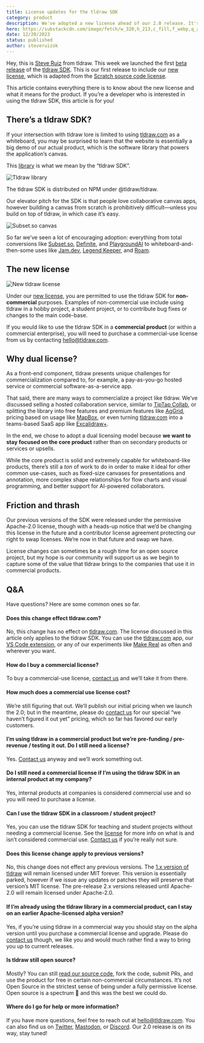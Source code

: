 ```yaml
---
title: License updates for the tldraw SDK
category: product
description: We've adopted a new license ahead of our 2.0 release. It's free for non-commercial use and non-free for commercial use. Here's everything you need to know.
hero: https://substackcdn.com/image/fetch/w_320,h_213,c_fill,f_webp,q_auto:good,fl_progressive:steep,g_center/https%3A%2F%2Fsubstack-post-media.s3.amazonaws.com%2Fpublic%2Fimages%2F0300f92f-267a-45ef-96b5-8759f209a184_2658x944.png
date: 12/20/2023
status: published
author: steveruizok
---
```


Hey, this is [Steve Ruiz](https://twitter.com/steveruizok) from tldraw. This week we launched the first [beta release](https://github.com/tldraw/tldraw/releases/tag/v2.0.0-beta.1) of the [tldraw SDK](https://github.com/tldraw/tldraw). This is our first release to include our [new license](https://github.com/tldraw/tldraw/blob/main/LICENSE.md), which is adapted from the [Scratch source code license](https://en.scratch-wiki.info/wiki/Scratch_Source_Code_License).

This article contains everything there is to know about the new license and what it means for the product. If you’re a developer who is interested in using the tldraw SDK, this article is for you!

## There’s a tldraw SDK?

If your intersection with tldraw lore is limited to using [tldraw.com](https://tldraw.com) as a whiteboard, you may be surprised to learn that the website is essentially a big demo of our actual product, which is the software library that powers the application’s canvas.

This [library](https://www.npmjs.com/package/@tldraw/tldraw) is what we mean by the “tldraw SDK”.

![Tldraw library](https://substackcdn.com/image/fetch/f_auto,q_auto:good,fl_progressive:steep/https%3A%2F%2Fsubstack-post-media.s3.amazonaws.com%2Fpublic%2Fimages%2F845c2fa1-1fac-4d94-a46c-517fbe8a3361_3020x1974.png 'The tldraw SDK is distributed on NPM under @tldraw/tldraw')

The tldraw SDK is distributed on NPM under @tldraw/tldraw.

Our elevator pitch for the SDK is that people love collaborative canvas apps, however building a canvas from scratch is prohibitively difficult—unless you build on top of tldraw, in which case it’s easy.

![Subset.so canvas](https://substackcdn.com/image/fetch/f_auto,q_auto:good,fl_progressive:steep/https%3A%2F%2Fsubstack-post-media.s3.amazonaws.com%2Fpublic%2Fimages%2F9daac913-e48c-4473-8b8a-4582424d6cd4_3020x1974.png 'subset.so’s spreadsheets-on-the-canvas app is built with tldraw')

So far we’ve seen a lot of encouraging adoption: everything from total conversions like [Subset.so](https://subset.so), [Definite](https://definite.app), and [PlaygroundAI](https://playgroundai.com) to whiteboard-and-then-some uses like [Jam.dev](https://jam.dev), [Legend Keeper](https://www.legendkeeper.com/), and [Roam](https://ro.am/).

## The new license

![New tldraw license](https://substackcdn.com/image/fetch/f_auto,q_auto:good,fl_progressive:steep/https%3A%2F%2Fsubstack-post-media.s3.amazonaws.com%2Fpublic%2Fimages%2F0300f92f-267a-45ef-96b5-8759f209a184_2658x944.png)

Under our [new license](https://github.com/tldraw/tldraw/blob/main/LICENSE.md), you are permitted to use the tldraw SDK for **non-commercial** purposes. Examples of non-commercial use include using tldraw in a hobby project, a student project, or to contribute bug fixes or changes to the main code-base.

If you would like to use the tldraw SDK in a **commercial product** (or within a commercial enterprise), you will need to purchase a commercial-use license from us by contacting [hello@tldraw.com](mailto:hello@tldraw.com).

## Why dual license?

As a front-end component, tldraw presents unique challenges for commercialization compared to, for example, a pay-as-you-go hosted service or commercial software-as-a-service app.

That said, there are many ways to commercialize a project like tldraw. We’ve discussed selling a hosted collaboration service, similar to [TipTap Collab](https://tiptap.dev/docs/editor/cloud), or splitting the library into free features and premium features like [AgGrid](https://www.ag-grid.com/), pricing based on usage like [MapBox](https://www.mapbox.com/pricing), or even turning [tldraw.com](https://tldraw.com/) into a teams-based SaaS app like [Excalidraw+](https://plus.excalidraw.com/).

In the end, we chose to adopt a dual licensing model because **we want to stay focused on the core product** rather than on secondary products or services or upsells.

While the core product is solid and extremely capable for whiteboard-like products, there’s still a _ton_ of work to do in order to make it ideal for other common use-cases, such as fixed-size canvases for presentations and annotation, more complex shape relationships for flow charts and visual programming, and better support for AI-powered collaborators.

## Friction and thrash

Our previous versions of the SDK were released under the permissive Apache-2.0 license, though with a heads-up notice that we’d be changing this license in the future and a contributor license agreement protecting our right to swap licenses. We’re now in that future and swap we have.

License changes can sometimes be a rough time for an open source project, but my hope is our community will support us as we begin to capture some of the value that tldraw brings to the companies that use it in commercial products.

## Q&A

Have questions? Here are some common ones so far.

#### Does this change effect tldraw.com?

No, this change has no effect on [tldraw.com](https://www.tldraw.com/). The license discussed in this article only applies to the tldraw SDK. You can use the [tldraw.com](https://www.tldraw.com/) app, our [VS Code extension](https://marketplace.visualstudio.com/items?itemName=tldraw-org.tldraw-vscode), or any of our experiments like [Make Real](https://makereal.tldraw.com/) as often and wherever you want.

#### How do I buy a commercial license?

To buy a commercial-use license, [contact us](mailto:hello@tldraw.com) and we’ll take it from there.

#### How much does a commercial use license cost?

We’re still figuring that out. We’ll publish our initial pricing when we launch the 2.0; but in the meantime, please do [contact us](mailto:hello@tldraw.com) for our special “we haven’t figured it out yet” pricing, which so far has favored our early customers.

#### I’m using tldraw in a commercial product but we’re pre-funding / pre-revenue / testing it out. Do I still need a license?

Yes. [Contact us](mailto:hello@tldraw.com) anyway and we’ll work something out.

#### Do I still need a commercial license if I’m using the tldraw SDK in an internal product at my company?

Yes, internal products at companies is considered commercial use and so you will need to purchase a license.

#### Can I use the tldraw SDK in a classroom / student project?

Yes, you can use the tldraw SDK for teaching and student projects without needing a commercial license. See the [license](https://github.com/tldraw/tldraw/blob/main/LICENSE.md) for more info on what is and isn’t considered commercial use. [Contact us](mailto:hello@tldraw.com) if you’re really not sure.

#### Does this license change apply to previous versions?

No, this change does not effect any previous versions. The [1.x version of tldraw](https://github.com/tldraw/tldraw-v1) will remain licensed under MIT forever. This version is essentially parked, however if we issue any updates or patches they will preserve that version’s MIT license. The pre-release 2.x versions released until Apache-2.0 will remain licensed under Apache-2.0.

#### If I’m already using the tldraw library in a commercial product, can I stay on an earlier Apache-licensed alpha version?

Yes, if you’re using tldraw in a commercial way you should stay on the alpha version until you purchase a commercial license and upgrade. Please do [contact us](mailto:hello@tldraw.com) though, we like you and would much rather find a way to bring you up to current releases.

#### Is tldraw still open source?

Mostly? You can still [read our source code](https://github.com/tldraw/tldraw), fork the code, submit PRs, and use the product for free in certain non-commercial circumstances. It’s not Open Source in the strictest sense of being under a fully permissive license. Open source is a spectrum 🌈 and this was the best we could do.

#### Where do I go for help or more information?

If you have more questions, feel free to reach out at [hello@tldraw.com](mailto:hello@tldraw.com). You can also find us on [Twitter](https://twitter.com/tldraw), [Mastodon](https://mas.to/@tldraw), or [Discord](http://discord.gg/s4FXZ6fppJ). Our 2.0 release is on its way, stay tuned!
